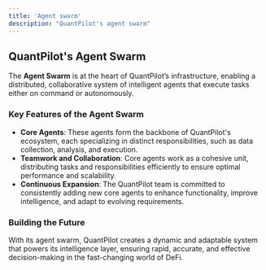 ```yaml
---
title: 'Agent swarm'
description: "QuantPilot's agent swarm"
---
```


## QuantPilot's Agent Swarm

The **Agent Swarm** is at the heart of QuantPilot’s infrastructure, enabling a distributed, collaborative system of intelligent agents that execute tasks either on command or autonomously.

### Key Features of the Agent Swarm

- **Core Agents**: These agents form the backbone of QuantPilot's ecosystem, each specializing in distinct responsibilities, such as data collection, analysis, and execution.
- **Teamwork and Collaboration**: Core agents work as a cohesive unit, distributing tasks and responsibilities efficiently to ensure optimal performance and scalability.
- **Continuous Expansion**: The QuantPilot team is committed to consistently adding new core agents to enhance functionality, improve intelligence, and adapt to evolving requirements.

### Building the Future

With its agent swarm, QuantPilot creates a dynamic and adaptable system that powers its intelligence layer, ensuring rapid, accurate, and effective decision-making in the fast-changing world of DeFi.